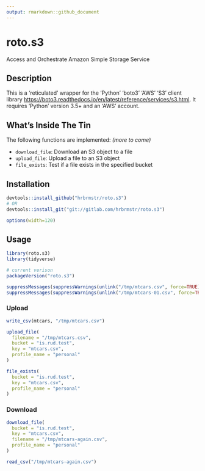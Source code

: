 ```yaml
---
output: rmarkdown::github_document
---
```


# roto.s3

Access and Orchestrate Amazon Simple Storage Service

## Description

This is a 'reticulated' wrapper for the 'Python' 'boto3' 'AWS' 'S3' client library <https://boto3.readthedocs.io/en/latest/reference/services/s3.html>. It requires 'Python' version 3.5+ and an 'AWS' account.

## What's Inside The Tin

The following functions are implemented: _(more to come)_

- `download_file`:	Download an S3 object to a file
- `upload_file`:	Upload a file to an S3 object
- `file_exists`:  Test if a file exists in the specified bucket

## Installation

```r
devtools::install_github("hrbrmstr/roto.s3")
# OR
devtools::install_git("git://gitlab.com/hrbrmstr/roto.s3")
```

```r
options(width=120)
```

## Usage

```r
library(roto.s3)
library(tidyverse)

# current verison
packageVersion("roto.s3")

```

```r
suppressMessages(suppressWarnings(unlink("/tmp/mtcars.csv", force=TRUE)))
suppressMessages(suppressWarnings(unlink("/tmp/mtcars-01.csv", force=TRUE)))
```

### Upload

```r
write_csv(mtcars, "/tmp/mtcars.csv")

upload_file(
  filename = "/tmp/mtcars.csv", 
  bucket = "is.rud.test", 
  key = "mtcars.csv",
  profile_name = "personal"
)

file_exists(
  bucket = "is.rud.test", 
  key = "mtcars.csv", 
  profile_name = "personal"
)
```

### Download

```r
download_file(
  bucket = "is.rud.test", 
  key = "mtcars.csv", 
  filename = "/tmp/mtcars-again.csv", 
  profile_name = "personal"
)

read_csv("/tmp/mtcars-again.csv")
```




